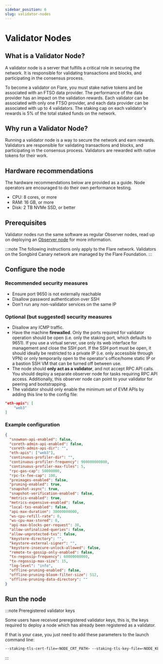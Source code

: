 ```yaml
---
sidebar_position: 6
slug: validator-nodes
---
```


# Validator Nodes

## What is a Validator Node?

A validator node is a server that fulfills a critical role in securing the network. It is responsible for validating transactions and blocks, and participating in the consensus process.

To become a validator on Flare, you must stake native tokens and be associated with an FTSO data provider. The performance of the data provider has an impact on the validation rewards. Each validator can be associated with only one FTSO provider, and each data provider can be associated with up to 4 validators. The staking cap on each validator's rewards is 5% of the total staked funds on the network.

## Why run a Validator Node?

Running a validator node is a way to secure the network and earn rewards. Validators are responsible for validating transactions and blocks, and participating in the consensus process. Validators are rewarded with native tokens for their work.

## Hardware recommendations

The hardware recommendations below are provided as a guide. Node operators are encouraged to do their own performance testing.

- CPU: 8 cores, or more
- RAM: 16 GB, or more
- Disk: 2 TB NVMe SSD, or better

## Prerequisites

Validator nodes run the same software as regular Observer nodes, read up on deploying an [Observer node](observer-nodes) for more information.

:::note
The following instructions only apply to the Flare network. Validators on the Songbird Canary network are managed by the Flare Foundation.
:::

## Configure the node

### Recommended security measures

- Ensure port 9650 is not externally reachable
- Disallow password authentication over SSH
- Don't run any non-validator services on the same IP

### Optional (but suggested) security measures

- Disallow any ICMP traffic.
- Have the machine **firewalled**. Only the ports required for validator operation should be open (i.e. only the staking port, which defaults to 9651). If you use a virtual server, use only its web interface for management and close the SSH port. If the SSH port must be open, it should ideally be restricted to a private IP (i.e. only accessible through VPN) or only temporarily open to the operator's office/home static IP or a bastion SSH VM that can be turned off between use.
- The node should **only act as a validator**, and not accept RPC API calls. You should deploy a separate observer node for tasks requiring RPC API access. Additionally, this observer node can point to your validator for peering and bootstrapping.
- The validator should only enable the minimum set of EVM APIs by adding this line to the config file:

```json
"eth-apis": [
    "web3"
]
```

### Example configuration

```json
{
  "snowman-api-enabled": false,
  "coreth-admin-api-enabled": false,
  "coreth-admin-api-dir": "",
  "eth-apis": ["web3"],
  "continuous-profiler-dir": "",
  "continuous-profiler-frequency": 900000000000,
  "continuous-profiler-max-files": 5,
  "rpc-gas-cap": 50000000,
  "rpc-tx-fee-cap": 100,
  "preimages-enabled": false,
  "pruning-enabled": true,
  "snapshot-async": true,
  "snapshot-verification-enabled": false,
  "metrics-enabled": true,
  "metrics-expensive-enabled": false,
  "local-txs-enabled": false,
  "api-max-duration": 30000000000,
  "ws-cpu-refill-rate": 0,
  "ws-cpu-max-stored": 0,
  "api-max-blocks-per-request": 30,
  "allow-unfinalized-queries": false,
  "allow-unprotected-txs": false,
  "keystore-directory": "",
  "keystore-external-signer": "",
  "keystore-insecure-unlock-allowed": false,
  "remote-tx-gossip-only-enabled": false,
  "tx-regossip-frequency": 60000000000,
  "tx-regossip-max-size": 15,
  "log-level": "info",
  "offline-pruning-enabled": false,
  "offline-pruning-bloom-filter-size": 512,
  "offline-pruning-data-directory": ""
}
```

## Run the node

:::note Preregistered validator keys

Some users have received preregistered validator keys, this is, the keys required to deploy a node which has already been registered as a validator.

If that is your case, you just need to add these parameters to the launch command line:

```bash
--staking-tls-cert-file=<NODE_CRT_PATH> --staking-tls-key-file=<NODE_KEY_PATH>
```

:::
